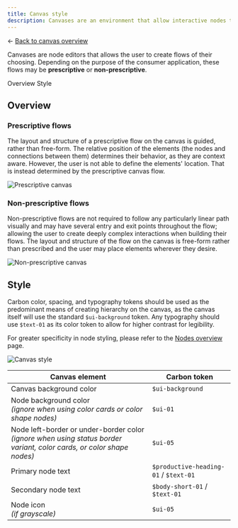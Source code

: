 ```yaml
---
title: Canvas style
description: Canvases are an environment that allow interactive nodes to connect to one another. They are often drag-and-drop interfaces but are not limited to only that definition.
---
```


<- [Back to canvas overview](https://pages.github.ibm.com/cdai-design/pal/patterns/canvas/usage)

<PageDescription>

Canvases are node editors that allows the user to create flows of their choosing. Depending on the purpose of the consumer application, these flows may be **prescriptive** or **non-prescriptive**.

</PageDescription>

<AnchorLinks>
  <AnchorLink>Overview</AnchorLink>
  <AnchorLink>Style</AnchorLink>
</AnchorLinks>

## Overview

### Prescriptive flows

The layout and structure of a prescriptive flow on the canvas is guided, rather than free-form. The relative position of the elements (the nodes and connections between them) determines their behavior, as they are context aware. However, the user is not able to define the elements' location. That is instead determined by the prescriptive canvas flow.


<Row>
  <Column colMd={8} colLg={12}>

![Prescriptive canvas](/images/prescriptiveCanvas.png)

  </Column>
</Row>

### Non-prescriptive flows

Non-prescriptive flows are not required to follow any particularly linear path visually and may have several entry and exit points throughout the flow; allowing the user to create deeply complex interactions when building their flows. The layout and structure of the flow on the canvas is free-form rather than prescribed and the user may place elements wherever they desire.

<Row>
  <Column colMd={8} colLg={12}>

![Non-prescriptive canvas](/images/non-prescriptiveCanvas.png)

  </Column>
</Row>


## Style

Carbon color, spacing, and typography tokens should be used as the predominant means of creating hierarchy on the canvas, as the canvas itself will use the standard `$ui-background` token. Any typography should use `$text-01` as its color token to allow for higher contrast for legibility.

For greater specificity in node styling, please refer to the [Nodes overview](nodes/nodes-overview) page.

<Row>
  <Column colMd={8} colLg={8}>

![Canvas style](/images/canvasStyle.png)

  </Column>
</Row>

 |   Canvas element      |      Carbon token     |  
| ------------- | ----------- | 
| Canvas background color     | `$ui-background` | 
| Node background color<br />_(ignore when using color cards or color shape nodes)_    | `$ui-01` | 
| Node left-border or under-border color <br /> _(ignore when using status border variant, color cards, or color shape nodes)_    | `$ui-05` | 
| Primary node text |   `$productive-heading-01` / `$text-01`  |   
| Secondary node text |   `$body-short-01` / `$text-01`  |  
| Node icon<br />_(if grayscale)_ |   `$ui-05`  |   
